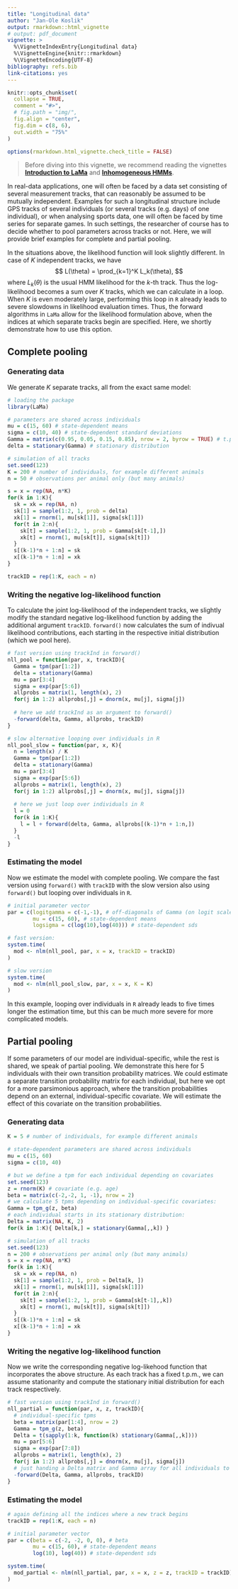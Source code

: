 ```yaml
---
title: "Longitudinal data"
author: "Jan-Ole Koslik"
output: rmarkdown::html_vignette
# output: pdf_document
vignette: >
  %\VignetteIndexEntry{Longitudinal data}
  %\VignetteEngine{knitr::rmarkdown}
  %\VignetteEncoding{UTF-8}
bibliography: refs.bib
link-citations: yes
---
```


```r
knitr::opts_chunk$set(
  collapse = TRUE,
  comment = "#>",
  # fig.path = "img/",
  fig.align = "center",
  fig.dim = c(8, 6),
  out.width = "75%"
)

options(rmarkdown.html_vignette.check_title = FALSE)
```

> Before diving into this vignette, we recommend reading the vignettes [**Introduction to LaMa**](https://janoleko.github.io/LaMa/articles/Intro_to_LaMa.html) and [**Inhomogeneous HMMs**](https://janoleko.github.io/LaMa/articles/Inhomogeneous_HMMs.html).

In real-data applications, one will often be faced by a data set consisting of several measurement tracks, that can reasonably be assumed to be mutually independent. Examples for such a longitudinal structure include GPS tracks of several individuals (or several tracks (e.g. days) of one individual), or when analysing sports data, one will often be faced by time series for separate games. In such settings, the researcher of course has to decide whether to pool parameters across tracks or not. Here, we will provide brief examples for complete and partial pooling.

In the situations above, the likelihood function will look slightly different. In case of $K$ independent tracks, we have
$$
L(\theta) = \prod_{k=1}^K L_k(\theta),
$$
where $L_k(\theta)$ is the usual HMM likelihood for the $k$-th track. Thus the log-likelihood becomes a sum over $K$ tracks, which we can calculate in a loop. When $K$ is even moderately large, performing this loop in `R` already leads to severe slowdowns in likelihood evaluation times. Thus, the forward algorithms in `LaMa` allow for the likelihood formulation above, when the indices at which separate tracks begin are specified. Here, we shortly demonstrate how to use this option.

## Complete pooling

### Generating data

We generate $K$ separate tracks, all from the exact same model:

```r
# loading the package
library(LaMa)
```

```r
# parameters are shared across individuals
mu = c(15, 60) # state-dependent means
sigma = c(10, 40) # state-dependent standard deviations
Gamma = matrix(c(0.95, 0.05, 0.15, 0.85), nrow = 2, byrow = TRUE) # t.p.m.
delta = stationary(Gamma) # stationary distribution

# simulation of all tracks
set.seed(123)
K = 200 # number of individuals, for example different animals
n = 50 # observations per animal only (but many animals)

s = x = rep(NA, n*K)
for(k in 1:K){
  sk = xk = rep(NA, n)
  sk[1] = sample(1:2, 1, prob = delta)
  xk[1] = rnorm(1, mu[sk[1]], sigma[sk[1]])
  for(t in 2:n){
    sk[t] = sample(1:2, 1, prob = Gamma[sk[t-1],]) 
    xk[t] = rnorm(1, mu[sk[t]], sigma[sk[t]])
  }
  s[(k-1)*n + 1:n] = sk
  x[(k-1)*n + 1:n] = xk
}

trackID = rep(1:K, each = n)
```

### Writing the negative log-likelihood function

To calculate the joint log-likelihood of the independent tracks, we slightly modify the standard negative log-likelihood function by adding the additional argument `trackID`. `forward()` now calculates the sum of indivual likelihood contributions, each starting in the respective initial distribution (which we pool here).

```r
# fast version using trackInd in forward()
nll_pool = function(par, x, trackID){
  Gamma = tpm(par[1:2])
  delta = stationary(Gamma)
  mu = par[3:4]
  sigma = exp(par[5:6])
  allprobs = matrix(1, length(x), 2)
  for(j in 1:2) allprobs[,j] = dnorm(x, mu[j], sigma[j])
  
  # here we add trackInd as an argument to forward()
  -forward(delta, Gamma, allprobs, trackID)
}

# slow alternative looping over individuals in R
nll_pool_slow = function(par, x, K){
  n = length(x) / K
  Gamma = tpm(par[1:2])
  delta = stationary(Gamma)
  mu = par[3:4]
  sigma = exp(par[5:6])
  allprobs = matrix(1, length(x), 2)
  for(j in 1:2) allprobs[,j] = dnorm(x, mu[j], sigma[j])
  
  # here we just loop over individuals in R
  l = 0
  for(k in 1:K){
    l = l + forward(delta, Gamma, allprobs[(k-1)*n + 1:n,])
  }
  -l
}
```

### Estimating the model

Now we estimate the model with complete pooling. We compare the fast version using `forward()` with `trackID` with the slow version also using `forward()` but looping over individuals in `R`.
```r
# initial parameter vector
par = c(logitgamma = c(-1,-1), # off-diagonals of Gamma (on logit scale)
        mu = c(15, 60), # state-dependent means
        logsigma = c(log(10),log(40))) # state-dependent sds

# fast version:
system.time(
  mod <- nlm(nll_pool, par, x = x, trackID = trackID)
)

# slow version
system.time(
  mod <- nlm(nll_pool_slow, par, x = x, K = K)
)
```

In this example, looping over individuals in `R` already leads to five times longer the estimation time, but this can be much more severe for more complicated models.

## Partial pooling

If some parameters of our model are individual-specific, while the rest is shared, we speak of partial pooling. We demonstrate this here for 5 individuals with their own transition probability matrices. We could estimate a separate transition probability matrix for each individual, but here we opt for a more parsimonious approach, where the transition probabilities depend on an external, individual-specific covariate. We will estimate the effect of this covariate on the transition probabilities.

### Generating data

```r
K = 5 # number of individuals, for example different animals

# state-dependent parameters are shared across individuals
mu = c(15, 60)
sigma = c(10, 40)

# but we define a tpm for each individual depending on covariates
set.seed(123)
z = rnorm(K) # covariate (e.g. age)
beta = matrix(c(-2,-2, 1, -1), nrow = 2)
# we calculate 5 tpms depending on individual-specific covariates:
Gamma = tpm_g(z, beta)
# each individual starts in its stationary distribution:
Delta = matrix(NA, K, 2)
for(k in 1:K){ Delta[k,] = stationary(Gamma[,,k]) }

# simulation of all tracks
set.seed(123)
n = 200 # observations per animal only (but many animals)
s = x = rep(NA, n*K)
for(k in 1:K){
  sk = xk = rep(NA, n)
  sk[1] = sample(1:2, 1, prob = Delta[k, ])
  xk[1] = rnorm(1, mu[sk[1]], sigma[sk[1]])
  for(t in 2:n){
    sk[t] = sample(1:2, 1, prob = Gamma[sk[t-1],,k]) 
    xk[t] = rnorm(1, mu[sk[t]], sigma[sk[t]])
  }
  s[(k-1)*n + 1:n] = sk
  x[(k-1)*n + 1:n] = xk
}
```

### Writing the negative log-likelihood function

Now we write the corresponding negative log-likehood function that incorporates the above structure. As each track has a fixed t.p.m., we can assume stationarity and compute the stationary initial distribution for each track respectively.

```r
# fast version using trackInd in forward()
nll_partial = function(par, x, z, trackID){
  # individual-specific tpms
  beta = matrix(par[1:4], nrow = 2)
  Gamma = tpm_g(z, beta)
  Delta = t(sapply(1:k, function(k) stationary(Gamma[,,k])))
  mu = par[5:6]
  sigma = exp(par[7:8])
  allprobs = matrix(1, length(x), 2)
  for(j in 1:2) allprobs[,j] = dnorm(x, mu[j], sigma[j])
  # just handing a Delta matrix and Gamma array for all individuals to forward()
  -forward(Delta, Gamma, allprobs, trackID)
}
```

### Estimating the model

```r
# again defining all the indices where a new track begins
trackID = rep(1:K, each = n)

# initial parameter vector
par = c(beta = c(-2, -2, 0, 0), # beta
        mu = c(15, 60), # state-dependent means
        log(10), log(40)) # state-dependent sds

system.time(
  mod_partial <- nlm(nll_partial, par, x = x, z = z, trackID = trackID)
)
```